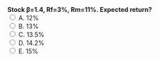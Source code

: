 ::: {.question-block}
<form onsubmit="event.preventDefault(); checkAnswer('module3_mcq_q82')" data-correct-answer="D">
<strong style="display: block;">Stock β=1.4, Rf=3%, Rm=11%. Expected return?</strong>
<label><input type="radio" name="module3_mcq_q82" value="A"> A. 12%</label><br>
<label><input type="radio" name="module3_mcq_q82" value="B"> B. 13%</label><br>
<label><input type="radio" name="module3_mcq_q82" value="C"> C. 13.5%</label><br>
<label><input type="radio" name="module3_mcq_q82" value="D"> D. 14.2%</label><br>
<label><input type="radio" name="module3_mcq_q82" value="E"> E. 15%</label><br>
</form>
<div id="feedback-module3_mcq_q82" class="feedback" data-status="" style="display:none;">
✅ Correct: D. 3%+1.4×(11−3)%=14.2%.
</div>
:::
